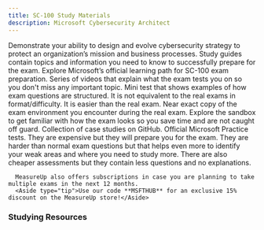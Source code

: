 ```yaml
---
title: SC-100 Study Materials
description: Microsoft Cybersecurity Architect
---
```


<LinkCard title="Explore additional resources below!" href="#studying-resources" />

<Card title="Get Started" icon="star"> 
  <LinkCard title="Exam SC-100: Microsoft Cybersecurity Architect" href="https://learn.microsoft.com/credentials/certifications/cybersecurity-architect-expert/?WT.mc_id=studentamb_165290" target="_blank"/>
      Demonstrate your ability to design and evolve cybersecurity strategy to protect an organization’s mission and business processes.
  <LinkCard title="SC-100 Study Guide" href="https://learn.microsoft.com/credentials/certifications/resources/study-guides/sc-100?WT.mc_id=studentamb_165290" target="_blank"/>
      Study guides contain topics and information you need to know to successfully prepare for the exam.
  <LinkCard title="Microsoft Learn" href="https://learn.microsoft.com/training/courses/sc-100t00?WT.mc_id=studentamb_165290" target="_blank"/>
Explore Microsoft’s official learning path for SC-100 exam preparation.
  <LinkCard title="Exam Readiness Zone" href="https://learn.microsoft.com/shows/exam-readiness-zone/preparing-for-sc-100-design-solutions-that-align-with-security-best-practices-and-priorities?WT.mc_id=studentamb_165290" target="_blank"/>
      Series of videos that explain what the exam tests you on so you don't miss any important topic.
  <LinkCard title="Practice Assessment" href="https://learn.microsoft.com/credentials/certifications/exams/sc-100/practice/assessment?assessment-type=practice&assessmentId=87&WT.mc_id=studentamb_165290" target="_blank"/>
      Mini test that shows examples of how exam questions are structured. It is not equivalent to the real exams in format/difficulty. It is easier than the real exam.
  <LinkCard title="Exam Sandbox" href="https://aka.ms/examdemo" target="_blank"/>
      Near exact copy of the exam environment you encounter during the real exam. Explore the sandbox to get familiar with how the exam looks so you save time and are not caught off guard.
  <LinkCard title="GitHub Case Studies" href="https://microsoftlearning.github.io/SC-100-Microsoft-Cybersecurity-Architect/" target="_blank"/>
      Collection of case studies on GitHub. 
</Card>

<Card title="MeasureUp Practice Tests" icon="open-book"> 
<CardGrid>
  <LinkCard title="MeasureUp Assessment" href="https://www.measureup.com/microsoft-assessment-sc-100-cybersecurity-architect-grc.html#u44" target="_blank"/>
  <LinkCard title="MeasureUp Practice Test" href="https://www.measureup.com/microsoft-practice-test-sc-100-cybersecurity-architect-grc.html#u44" target="_blank"/>
</CardGrid>
  <LinkCard title="MeasureUp Subscriptions" href="https://www.measureup.com/subscription-plans-for-individuals#u44" target="_blank"/>
      Official Microsoft Practice tests. They are expensive but they will prepare you for the exam. They are harder than normal exam questions but that helps 
      even more to identify your weak areas and where you need to study more. There are also cheaper assessments but they contain less questions and no explanations.

      MeasureUp also offers subscriptions in case you are planning to take multiple exams in the next 12 months. 
      <Aside type="tip">Use our code **MSFTHUB** for an exclusive 15% discount on the MeasureUp store!</Aside>
</Card>

### Studying Resources

<Tabs>

  <TabItem label="Text">
  <CardGrid>
    <LinkCard title="Microsoft Learn" href="https://learn.microsoft.com/training/courses/sc-100t00?WT.mc_id=studentamb_165290" target="_blank"/>
  </CardGrid>
  </TabItem>

  <TabItem label="Videos">
  <CardGrid>
  	<LinkCard title="Microsoft Learn Exam Readiness Zone" href="https://learn.microsoft.com/shows/exam-readiness-zone/preparing-for-sc-100-design-solutions-that-align-with-security-best-practices-and-priorities?WT.mc_id=studentamb_165290" target="_blank"/>
    <LinkCard title="On Demand Instructor-led Training Series" href="https://learn.microsoft.com/shows/on-demand-instructor-led-training-series/?terms=SC-100&WT.mc_id=studentamb_165290" target="_blank"/>
    <LinkCard title="Microsoft Learn Youtube Course" href="https://www.youtube.com/watch?v=TCu3v1we7Hg&list=PLahhVEj9XNTfRZMathQ5fn1akTwV7R3w_" target="_blank"/>
    <LinkCard title="John Savill's SC-100 Study Cram" href="https://www.youtube.com/watch?v=2Qu5gQjNQh4&pp=ygUNc2MgMTAwIGNvdXJzZQ%3D%3D" target="_blank"/>
    <LinkCard title="John Savill's Course" href="https://www.youtube.com/playlist?list=PLlVtbbG169nHcbeVtWUfP8BeEjGniBJeb" target="_blank"/>
    <LinkCard title="Microsoft Enterprise Skills Initiative Intructor-led course" href="https://esi.microsoft.com/Search?q=SC-100&avail=Available&learningoption=Advanced+Role+Based" target="_blank"/>
  </CardGrid>
  </TabItem>

  <TabItem label="Tests">
  <CardGrid>
    <LinkCard title="Microsoft Learn Practice Assessment" href="https://learn.microsoft.com/credentials/certifications/exams/sc-100/practice/assessment?assessment-type=practice&assessmentId=87&WT.mc_id=studentamb_165290" target="_blank"/>
    <LinkCard title="MeasureUp Practice Tests" href="https://www.measureup.com/microsoft-practice-test-sc-100-cybersecurity-architect-grc.html#u44" target="_blank"/>
    <LinkCard title="MeasureUp Assessment" href="https://www.measureup.com/microsoft-assessment-sc-100-cybersecurity-architect-grc.html#u44" target="_blank"/>
    <LinkCard title="Whizlab Practice Tests" href="https://www.whizlabs.com/microsoft-azure-certification-sc-100/" target="_blank"/>
  </CardGrid>
  </TabItem>

  <TabItem label="Paid">
    <CardGrid>
    </CardGrid>
  </TabItem>

  <TabItem label="Misc">
  <CardGrid>
    <LinkCard title="Microsoft 365 E5 Developer Tenant" href="https://developer.microsoft.com/microsoft-365/dev-program?WT.mc_id=studentamb_165290" target="_blank"/> 
  </CardGrid>
  </TabItem>
  </Tabs>
